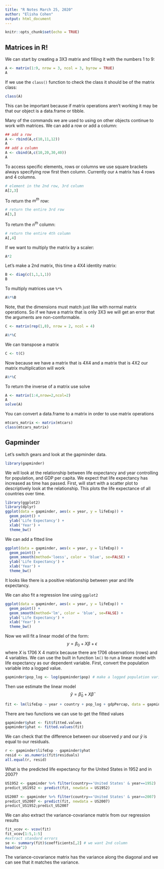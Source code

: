 ```yaml
---
title: "R Notes March 25, 2020"
author: "Elisha Cohen"
output: html_document
---
```


```r
knitr::opts_chunk$set(echo = TRUE)
```

## Matrices in R!

We can start by creating a 3X3 matrix and filling it with the numbers 1 to 9:

```r
A <- matrix(1:9, nrow = 3, ncol = 3, byrow = TRUE)
A
```

If we use the `class()` function to check the class it should be of the matrix class:

```r
class(A)
```
This can be important because if matrix operations aren't working it may be that our object is a data.frame or tibble.

Many of the commands we are used to using on other objects continue to work with matrices. We can add a row or add a column:

```r
## add a row
A <- rbind(A,c(10,11,12))
A
## add a column
A <- cbind(A,c(10,20,30,40))
A
```

To access specific elements, rows or columns we use square brackets always specifying row first then column. Currently our `A` matrix has 4 rows and 4 columns.
```r
# element in the 2nd row, 3rd column
A[2,3]
```
To return the $m^{th}$ row:
```r
# return the entire 3rd row
A[3,]
```
To return the $n^{th}$ column:
```r
# return the entire 4th column
A[,4]
```
If we want to multiply the matrix by a scaler:
```r
A*2
```
Let's make a 2nd matrix, this time a 4X4 identity matrix:
```r
B <- diag(c(1,1,1,1))
B
```
To multiply matrices use `%*%`
```r
A%*%B
```
Note, that the dimensions must match just like with normal matrix operations. So if we have a matrix that is only 3X3 we will get an error that the arguments are non-comformable.
```r
C <- matrix(rep(1,8), nrow = 2, ncol = 4)
```
```r
A%*%C
```
We can transpose a matrix
```r
C <- t(C)
```
Now because we have a matrix that is 4X4 and a matrix that is 4X2 our matrix multiplication will work
```r
A%*%C
```
To return the inverse of a matrix use solve
```r
A <- matrix(1:4,nrow=2,ncol=2)
A
solve(A)
```
You can convert a data.frame to a matrix in order to use matrix operations
```r
mtcars_matrix <- matrix(mtcars)
class(mtcars_matrix)
```

## Gapminder
Let's switch gears and look at the gapminder data.
```r
library(gapminder)
```

We will look at the relationship between life expectancy and year controlling for population, and GDP per capita. We expect that life expectancy has increased as time has passed. First, will start with a scatter plot to descriptively look at the relationship. This plots the life expectance of all countries over time.

```r
library(ggplot2)
library(dplyr)
ggplot(data = gapminder, aes(x = year, y = lifeExp)) +
  geom_point() +
  ylab('Life Expectancy') +
  xlab('Year') +
  theme_bw()
```
We can add a fitted line
```r
ggplot(data = gapminder, aes(x = year, y = lifeExp)) +
  geom_point() +
  geom_smooth(method='loess', color = 'blue', se=FALSE) +
  ylab('Life Expectancy') +
  xlab('Year') +
  theme_bw()
```
It looks like there is a positive relationship between year and life expectancy. 

We can also fit a regression line using `ggplot2`
```r
ggplot(data = gapminder, aes(x = year, y = lifeExp)) +
  geom_point() +
  geom_smooth(method='lm', color = 'blue', se=FALSE) +
  ylab('Life Expectancy') +
  xlab('Year') +
  theme_bw()
```

Now we will fit a linear model of the form:
$$y = \beta_0 + X \beta + \epsilon$$
where $X$ is 1706 X 4 matrix because there are 1706 observations (rows) and 4 variables. We can use the built in function `lm()` to run a linear model with life expectancy as our dependent variable. First, convert the population variable into a logged value.
```r
gapminder$pop_log <- log(gapminder$pop) # make a logged population variable
```
Then use estimate the linear model
$$\hat{y} = \hat{\beta}_0 + X\hat{\beta}$$
```r
fit <- lm(lifeExp ~ year + country + pop_log + gdpPercap, data = gapminder)
```
There are two functions we can use to get the fitted values
```r
gapminder$yhat <- fit$fitted.values
gapminder$yhat <- fitted.values(fit)
```
We can check that the difference between our observed $y$ and our $\hat{y}$ is equal to our residuals.
```r
r <- gapminder$lifeExp - gapminder$yhat
resid <- as.numeric(fit$residuals)
all.equal(r, resid)
```

What is the predicted life expectancy for the United States in 1952 and in 2007?
```r
US1952 <- gapminder %>% filter(country=='United States' & year==1952)
predict_US1952 <- predict(fit, newdata = US1952)

US2007 <- gapminder %>% filter(country=='United States' & year==2007)
predict_US2007 <- predict(fit, newdata = US2007)
predict_US1952;predict_US2007
```
We can also extract the variance-covariance matrix from our regression results
```r
fit_vcov <- vcov(fit)
fit_vcov[1:5,1:5]
#extract standard errors
se <- summary(fit)$coefficients[,2] # we want 2nd column
head(se^2)
```
The variance-covariance matrix has the variance along the diagonal and we can see that it matches the variance.